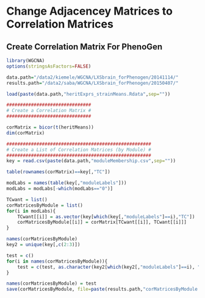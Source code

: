 Change Adjacencey Matrices to Correlation Matrices
========================================================


Create Correlation Matrix For PhenoGen
------------------------------------

```r
library(WGCNA)
options(stringsAsFactors=FALSE)

data.path="/data2/kiemele/WGCNA/LXSbrain_forPhenogen/20141114/"
results.path="/data2/saba/WGCNA/LXSbrain_forPhenogen/20150407/"

load(paste(data.path,"heritExprs_strainMeans.Rdata",sep=""))

###############################
# Create a Correlation Matrix #
###############################

corMatrix = bicor(t(heritMeans))
dim(corMatrix)

#####################################################
# Create a List of Correlation Matrices (by Module) #
#####################################################
key = read.csv(paste(data.path,"moduleMembership.csv",sep=""))

table(rownames(corMatrix)==key[,"TC"])

modLabs = names(table(key[,"moduleLabels"]))
modLabs = modLabs[-which(modLabs=="0")]

TCwant = list()
corMatricesByModule = list()
for(i in modLabs){  
	TCwant[[i]] = as.vector(key[which(key[,"moduleLabels"]==i),"TC"])
	corMatricesByModule[[i]] = corMatrix[TCwant[[i]], TCwant[[i]]]
}

names(corMatricesByModule)
key2 = unique(key[,c(2:3)])

test = c()
for(i in names(corMatricesByModule)){
	test = c(test, as.character(key2[which(key2[,"moduleLabels"]==i), "moduleColors"]))
}

names(corMatricesByModule) = test
save(corMatricesByModule, file=paste(results.path,"corMatricesByModule.07Apr15.Rdata",sep=""))
```

